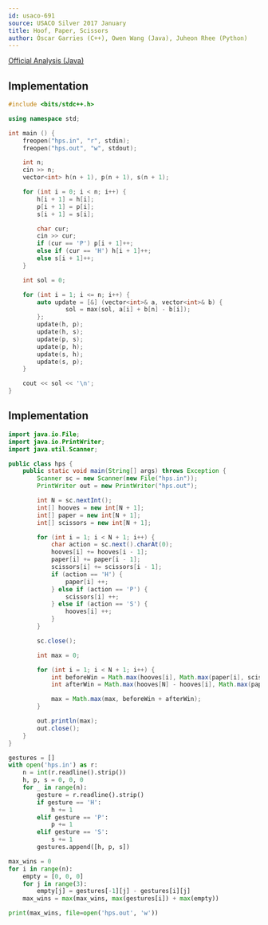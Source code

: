```yaml
---
id: usaco-691
source: USACO Silver 2017 January
title: Hoof, Paper, Scissors
author: Óscar Garries (C++), Owen Wang (Java), Juheon Rhee (Python)
---
```


[Official Analysis (Java)](http://www.usaco.org/current/data/sol_hps_silver_jan17.html)

<LanguageSection>
<CPPSection>

## Implementation

```cpp
#include <bits/stdc++.h>

using namespace std;

int main () {
	freopen("hps.in", "r", stdin);
	freopen("hps.out", "w", stdout);

	int n;
	cin >> n;
	vector<int> h(n + 1), p(n + 1), s(n + 1);

	for (int i = 0; i < n; i++) {
		h[i + 1] = h[i];
		p[i + 1] = p[i];
		s[i + 1] = s[i];

		char cur;
		cin >> cur;
		if (cur == 'P') p[i + 1]++;
		else if (cur == 'H') h[i + 1]++;
		else s[i + 1]++;
	}

	int sol = 0;

	for (int i = 1; i <= n; i++) {
		auto update = [&] (vector<int>& a, vector<int>& b) {
				sol = max(sol, a[i] + b[n] - b[i]);
		};
		update(h, p);
		update(h, s);
		update(p, s);
		update(p, h);
		update(s, h);
		update(s, p);
	}

	cout << sol << '\n';
}

```

</CPPSection>
<JavaSection>

## Implementation

```java
import java.io.File;
import java.io.PrintWriter;
import java.util.Scanner;

public class hps {
	public static void main(String[] args) throws Exception {
		Scanner sc = new Scanner(new File("hps.in"));
		PrintWriter out = new PrintWriter("hps.out");

		int N = sc.nextInt();
		int[] hooves = new int[N + 1];
		int[] paper = new int[N + 1];
		int[] scissors = new int[N + 1];

		for (int i = 1; i < N + 1; i++) {
			char action = sc.next().charAt(0);
			hooves[i] += hooves[i - 1];
			paper[i] += paper[i - 1];
			scissors[i] += scissors[i - 1];
			if (action == 'H') {
				paper[i] ++;
			} else if (action == 'P') {
				scissors[i] ++;
			} else if (action == 'S') {
				hooves[i] ++;
			}
		}

		sc.close();

		int max = 0;

		for (int i = 1; i < N + 1; i++) {
			int beforeWin = Math.max(hooves[i], Math.max(paper[i], scissors[i]));
			int afterWin = Math.max(hooves[N] - hooves[i], Math.max(paper[N] - paper[i], scissors[N] - scissors[i]));

			max = Math.max(max, beforeWin + afterWin);
		}

		out.println(max);
		out.close();
	}
}
```

</JavaSection>

<PySection>

```python
gestures = []
with open('hps.in') as r:
	n = int(r.readline().strip())
	h, p, s = 0, 0, 0
	for _ in range(n):
		gesture = r.readline().strip()
		if gesture == 'H':
			h += 1
		elif gesture == 'P':
			p += 1
		elif gesture == 'S':
			s += 1
		gestures.append([h, p, s])

max_wins = 0
for i in range(n):
	empty = [0, 0, 0]
	for j in range(3):
		empty[j] = gestures[-1][j] - gestures[i][j]
	max_wins = max(max_wins, max(gestures[i]) + max(empty))

print(max_wins, file=open('hps.out', 'w'))
```

</PySection>

</LanguageSection>
